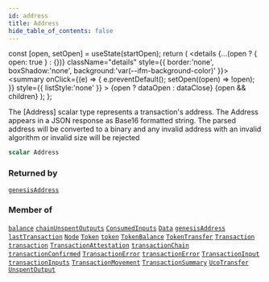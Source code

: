 ```yaml
---
id: address
title: Address
hide_table_of_contents: false
---
```







  const [open, setOpen] = useState(startOpen);
  return (
    <details {...(open ? { open: true } : {})} className="details" style={{ border:'none', boxShadow:'none', background:'var(--ifm-background-color)' }}>
      <summary
        onClick={(e) => {
          e.preventDefault();
          setOpen((open) => !open);
        }}
        style={{ listStyle:'none' }}
      >
      {open ? dataOpen : dataClose}
      </summary>
      {open && children}
    </details>
  );
};








The [Address] scalar type represents a transaction's address.
The Address appears in a JSON response as Base16 formatted string. The parsed address will
be converted to a binary and any invalid address with an invalid algorithm or invalid size will be rejected


```graphql
scalar Address
```






### Returned by

[`genesisAddress`](/build/api/schema/queries/genesis-address)  <Badge class="badge badge--secondary" text="query"/>

### Member of

[`balance`](/build/api/schema/queries/balance)  <Badge class="badge badge--secondary" text="query"/><Bullet />[`chainUnspentOutputs`](/build/api/schema/queries/chain-unspent-outputs)  <Badge class="badge badge--secondary" text="query"/><Bullet />[`ConsumedInputs`](/build/api/schema/objects/consumed-inputs)  <Badge class="badge badge--secondary" text="object"/><Bullet />[`Data`](/build/api/schema/objects/data)  <Badge class="badge badge--secondary" text="object"/><Bullet />[`genesisAddress`](/build/api/schema/queries/genesis-address)  <Badge class="badge badge--secondary" text="query"/><Bullet />[`lastTransaction`](/build/api/schema/queries/last-transaction)  <Badge class="badge badge--secondary" text="query"/><Bullet />[`Node`](/build/api/schema/objects/node)  <Badge class="badge badge--secondary" text="object"/><Bullet />[`Token`](/build/api/schema/objects/token)  <Badge class="badge badge--secondary" text="object"/><Bullet />[`token`](/build/api/schema/queries/token)  <Badge class="badge badge--secondary" text="query"/><Bullet />[`TokenBalance`](/build/api/schema/objects/token-balance)  <Badge class="badge badge--secondary" text="object"/><Bullet />[`TokenTransfer`](/build/api/schema/objects/token-transfer)  <Badge class="badge badge--secondary" text="object"/><Bullet />[`Transaction`](/build/api/schema/objects/transaction)  <Badge class="badge badge--secondary" text="object"/><Bullet />[`transaction`](/build/api/schema/queries/transaction)  <Badge class="badge badge--secondary" text="query"/><Bullet />[`TransactionAttestation`](/build/api/schema/objects/transaction-attestation)  <Badge class="badge badge--secondary" text="object"/><Bullet />[`transactionChain`](/build/api/schema/queries/transaction-chain)  <Badge class="badge badge--secondary" text="query"/><Bullet />[`transactionConfirmed`](/build/api/schema/subscriptions/transaction-confirmed)  <Badge class="badge badge--secondary" text="subscription"/><Bullet />[`TransactionError`](/build/api/schema/objects/transaction-error)  <Badge class="badge badge--secondary" text="object"/><Bullet />[`transactionError`](/build/api/schema/subscriptions/transaction-error)  <Badge class="badge badge--secondary" text="subscription"/><Bullet />[`TransactionInput`](/build/api/schema/objects/transaction-input)  <Badge class="badge badge--secondary" text="object"/><Bullet />[`transactionInputs`](/build/api/schema/queries/transaction-inputs)  <Badge class="badge badge--secondary" text="query"/><Bullet />[`TransactionMovement`](/build/api/schema/objects/transaction-movement)  <Badge class="badge badge--secondary" text="object"/><Bullet />[`TransactionSummary`](/build/api/schema/objects/transaction-summary)  <Badge class="badge badge--secondary" text="object"/><Bullet />[`UcoTransfer`](/build/api/schema/objects/uco-transfer)  <Badge class="badge badge--secondary" text="object"/><Bullet />[`UnspentOutput`](/build/api/schema/objects/unspent-output)  <Badge class="badge badge--secondary" text="object"/>

